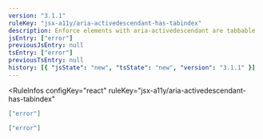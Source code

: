 ```yaml
---
version: "3.1.1"
ruleKey: "jsx-a11y/aria-activedescendant-has-tabindex"
description: Enforce elements with aria-activedescendant are tabbable
jsEntry: ["error"]
previousJsEntry: null
tsEntry: ["error"]
previousTsEntry: null
history: [{ "jsState": "new", "tsState": "new", "version": "3.1.1" }]
---
```


<RuleInfos 
  configKey="react" 
  ruleKey="jsx-a11y/aria-activedescendant-has-tabindex" 
>

```json
["error"]
```

```json
["error"]
```

</RuleInfos>
